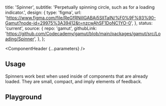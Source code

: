 


  title: 'Spinner',
  subtitle: 'Perpetually spinning circle, such as for a loading indicator.',
  design: {
    type: 'figma',
    url: 'https://www.figma.com/file/ReGfRNillGABAj5SlITalN/%F0%9F%93%90-Gamut?node-id=29975%3A39412&t=nzcwAhSF1DoNC1YO-0',
  },
  status: 'current',
  source: {
    repo: 'gamut',
    githubLink:
      'https://github.com/Codecademy/gamut/blob/main/packages/gamut/src/Loading/Spinner',
  },
};

<Meta of={SpinnerStories} />

<ComponentHeader {...parameters} />

## Usage

Spinners work best when used inside of components that are already loaded. They are small, compact, and imply elements of feedback.

## Playground

<Canvas sourceState="shown" of={SpinnerStories.Default} />

<Controls />
